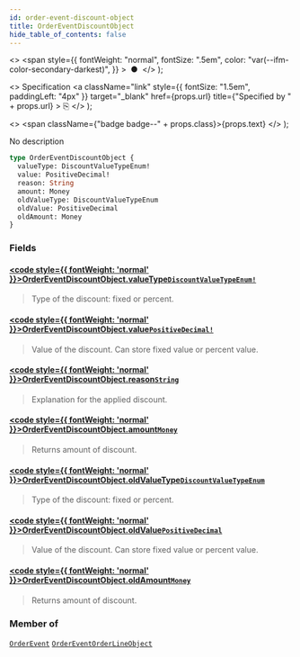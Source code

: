 ```yaml
---
id: order-event-discount-object
title: OrderEventDiscountObject
hide_table_of_contents: false
---
```


  <>
    <span
      style={{
        fontWeight: "normal",
        fontSize: ".5em",
        color: "var(--ifm-color-secondary-darkest)",
      }}
    >
      &nbsp;●&nbsp;
    </span>
  </>
);

  <>
    Specification
    <a
      className="link"
      style={{ fontSize: "1.5em", paddingLeft: "4px" }}
      target="\_blank"
      href={props.url}
      title={"Specified by " + props.url}
    >
      ⎘
    </a>
  </>
);

  <>
    <span className={"badge badge--" + props.class}>{props.text}</span>
  </>
);

No description

```graphql
type OrderEventDiscountObject {
  valueType: DiscountValueTypeEnum!
  value: PositiveDecimal!
  reason: String
  amount: Money
  oldValueType: DiscountValueTypeEnum
  oldValue: PositiveDecimal
  oldAmount: Money
}
```

### Fields

#### [<code style={{ fontWeight: 'normal' }}>OrderEventDiscountObject.<b>valueType</b></code>](#)<Bullet />[`DiscountValueTypeEnum!`](../../api-reference/enums/discount-value-type-enum) <Badge class="secondary" text="non-null"/> <Badge class="secondary" text="enum"/>

> Type of the discount: fixed or percent.

#### [<code style={{ fontWeight: 'normal' }}>OrderEventDiscountObject.<b>value</b></code>](#)<Bullet />[`PositiveDecimal!`](../../api-reference/scalars/positive-decimal) <Badge class="secondary" text="non-null"/> <Badge class="secondary" text="scalar"/>

> Value of the discount. Can store fixed value or percent value.

#### [<code style={{ fontWeight: 'normal' }}>OrderEventDiscountObject.<b>reason</b></code>](#)<Bullet />[`String`](../../api-reference/scalars/string) <Badge class="secondary" text="scalar"/>

> Explanation for the applied discount.

#### [<code style={{ fontWeight: 'normal' }}>OrderEventDiscountObject.<b>amount</b></code>](#)<Bullet />[`Money`](../../api-reference/objects/money) <Badge class="secondary" text="object"/>

> Returns amount of discount.

#### [<code style={{ fontWeight: 'normal' }}>OrderEventDiscountObject.<b>oldValueType</b></code>](#)<Bullet />[`DiscountValueTypeEnum`](../../api-reference/enums/discount-value-type-enum) <Badge class="secondary" text="enum"/>

> Type of the discount: fixed or percent.

#### [<code style={{ fontWeight: 'normal' }}>OrderEventDiscountObject.<b>oldValue</b></code>](#)<Bullet />[`PositiveDecimal`](../../api-reference/scalars/positive-decimal) <Badge class="secondary" text="scalar"/>

> Value of the discount. Can store fixed value or percent value.

#### [<code style={{ fontWeight: 'normal' }}>OrderEventDiscountObject.<b>oldAmount</b></code>](#)<Bullet />[`Money`](../../api-reference/objects/money) <Badge class="secondary" text="object"/>

> Returns amount of discount.

### Member of

[`OrderEvent`](../../api-reference/objects/order-event) <Badge class="secondary" text="object"/><Bullet />[`OrderEventOrderLineObject`](../../api-reference/objects/order-event-order-line-object) <Badge class="secondary" text="object"/>
